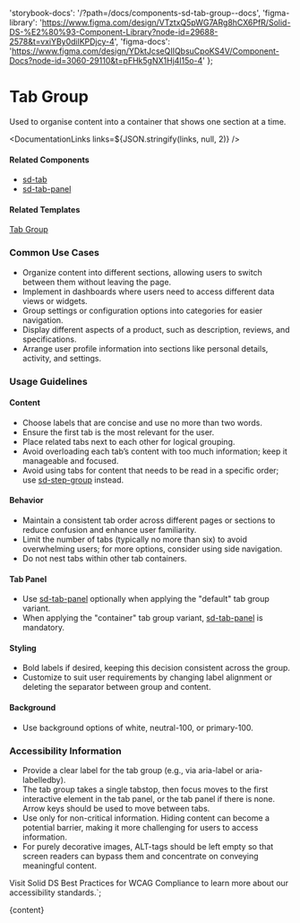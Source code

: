 

  'storybook-docs': '/?path=/docs/components-sd-tab-group--docs',
  'figma-library':
    'https://www.figma.com/design/VTztxQ5pWG7ARg8hCX6PfR/Solid-DS-%E2%80%93-Component-Library?node-id=29688-2578&t=vxiYBy0dilKPDjcy-4',
  'figma-docs':
    'https://www.figma.com/design/YDktJcseQIIQbsuCpoKS4V/Component-Docs?node-id=3060-29110&t=pFHk5gNX1Hj4l15o-4'
};

# Tab Group

Used to organise content into a container that shows one section at a time.

<DefaultStory />

<DocumentationLinks links=${JSON.stringify(links, null, 2)} />

#### Related Components

- [sd-tab](/?path=/docs/components-sd-tab--docs)
- [sd-tab-panel](/?path=/docs/components-sd-tab-panel--docs)

#### Related Templates

[Tab Group](/?path=/docs/templates-tab-group--docs)

### Common Use Cases

- Organize content into different sections, allowing users to switch between them without leaving the page.
- Implement in dashboards where users need to access different data views or widgets.
- Group settings or configuration options into categories for easier navigation.
- Display different aspects of a product, such as description, reviews, and specifications.
- Arrange user profile information into sections like personal details, activity, and settings.

### Usage Guidelines

#### Content

- Choose labels that are concise and use no more than two words.
- Ensure the first tab is the most relevant for the user.
- Place related tabs next to each other for logical grouping.
- Avoid overloading each tab’s content with too much information; keep it manageable and focused.
- Avoid using tabs for content that needs to be read in a specific order; use [sd-step-group](/?path=/docs/components-sd-step-group--docs) instead.

#### Behavior

- Maintain a consistent tab order across different pages or sections to reduce confusion and enhance user familiarity.
- Limit the number of tabs (typically no more than six) to avoid overwhelming users; for more options, consider using side navigation.
- Do not nest tabs within other tab containers.

#### Tab Panel

- Use [sd-tab-panel](/?path=/docs/components-sd-tab-panel--docs) optionally when applying the "default" tab group variant.
- When applying the "container" tab group variant, [sd-tab-panel](/?path=/docs/components-sd-tab-panel--docs) is mandatory.

#### Styling

- Bold labels if desired, keeping this decision consistent across the group.
- Customize to suit user requirements by changing label alignment or deleting the separator between group and content.

#### Background

- Use background options of white, neutral-100, or primary-100.

### Accessibility Information

- Provide a clear label for the tab group (e.g., via aria-label or aria-labelledby).
- The tab group takes a single tabstop, then focus moves to the first interactive element in the tab panel, or the tab panel if there is none. Arrow keys should be used to move between tabs.
- Use only for non-critical information. Hiding content can become a potential barrier, making it more challenging for users to access information.
- For purely decorative images, ALT-tags should be left empty so that screen readers can bypass them and concentrate on conveying meaningful content.

Visit <sd-link href="https://www.figma.com/design/YDktJcseQIIQbsuCpoKS4V/Component-Docs?node-id=10708-5011&t=Z1FxSGWkmXG5r5sw-4" target="_blank">Solid DS Best Practices for WCAG Compliance</sd-link> to learn more about our accessibility standards.`;

<Meta title="Components/sd-tab-group/Overview" />

<OverviewFormatter story={SdTabGroupStories.Default}>{content}</OverviewFormatter>

